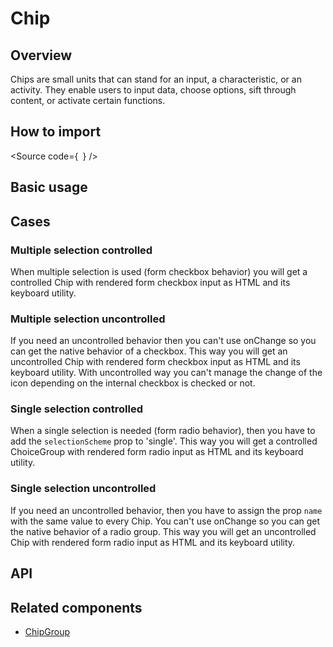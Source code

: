 

<Meta of={Stories} />

# Chip

## Overview

Chips are small units that can stand for an input, a characteristic, or an activity. They enable users to input data, choose options, sift through content, or activate certain functions.

## How to import

<Source
  code={`
`}
/>

## Basic usage

<Canvas of={Stories.Base} />

## Cases

### Multiple selection controlled

When multiple selection is used (form checkbox behavior) you will get a controlled
Chip with rendered form checkbox input as HTML and its keyboard utility.

<Canvas of={CasesStories.MultipleControlled} />

### Multiple selection uncontrolled

If you need an uncontrolled behavior then you can't use onChange so you can get the
native behavior of a checkbox. This way you will get an uncontrolled
Chip with rendered form checkbox input as HTML and its keyboard utility.
With uncontrolled way you can't manage the change of the icon depending on
the internal checkbox is checked or not.

<Canvas of={CasesStories.MultipleUncontrolled} />

### Single selection controlled

When a single selection is needed (form radio behavior), then you have to
add the `selectionScheme` prop to 'single'. This way you will get a controlled
ChoiceGroup with rendered form radio input as HTML and its keyboard utility.

<Canvas of={CasesStories.SingleControlled} />

### Single selection uncontrolled

If you need an uncontrolled behavior, then you have to assign the prop `name`
with the same value to every Chip. You can't use onChange so you can get the
native behavior of a radio group. This way you will get an uncontrolled
Chip with rendered form radio input as HTML and its keyboard utility.

<Canvas of={CasesStories.SingleUncontrolled} />

## API

<ArgTypes of={Stories} />

## Related components

- [ChipGroup](?path=/story/components-core-form-chipgroup--base)
